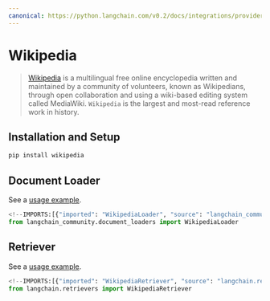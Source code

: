 ```yaml
---
canonical: https://python.langchain.com/v0.2/docs/integrations/providers/wikipedia/
---
```


# Wikipedia

> [Wikipedia](https://wikipedia.org/) is a multilingual free online encyclopedia written and maintained by a community of volunteers, known as Wikipedians, through open collaboration and using a wiki-based editing system called MediaWiki. `Wikipedia` is the largest and most-read reference work in history.

## Installation and Setup

```bash
pip install wikipedia
```

## Document Loader

See a [usage example](/docs/integrations/document_loaders/wikipedia).

```python
<!--IMPORTS:[{"imported": "WikipediaLoader", "source": "langchain_community.document_loaders", "docs": "https://api.python.langchain.com/en/latest/document_loaders/langchain_community.document_loaders.wikipedia.WikipediaLoader.html", "title": "Wikipedia"}]-->
from langchain_community.document_loaders import WikipediaLoader
```

## Retriever

See a [usage example](/docs/integrations/retrievers/wikipedia).

```python
<!--IMPORTS:[{"imported": "WikipediaRetriever", "source": "langchain.retrievers", "docs": "https://api.python.langchain.com/en/latest/retrievers/langchain_community.retrievers.wikipedia.WikipediaRetriever.html", "title": "Wikipedia"}]-->
from langchain.retrievers import WikipediaRetriever
```